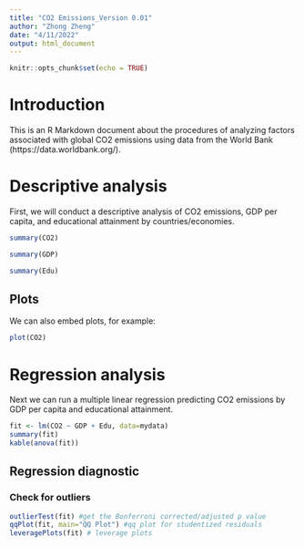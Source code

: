 ```yaml
---
title: "CO2 Emissions_Version 0.01"
author: "Zhong Zheng"
date: "4/11/2022"
output: html_document
---
```


```r
knitr::opts_chunk$set(echo = TRUE)
```

# Introduction

This is an R Markdown document about the procedures of analyzing factors associated with global CO2 emissions using data from the World Bank (https://data.worldbank.org/).

# Descriptive analysis

First, we will conduct a descriptive analysis of CO2 emissions, GDP per capita, and educational attainment by countries/economies.

```r
summary(CO2)
```

```r
summary(GDP)
```

```r
summary(Edu)
```

## Plots

We can also embed plots, for example:

```r
plot(CO2)
```

# Regression analysis

Next we can run a multiple linear regression predicting CO2 emissions by GDP per capita and educational attainment.

```r
fit <- lm(CO2 ~ GDP + Edu, data=mydata)
summary(fit)
kable(anova(fit))
```

## Regression diagnostic

### Check for outliers
```r
outlierTest(fit) #get the Bonferroni corrected/adjusted p value
qqPlot(fit, main="QQ Plot") #qq plot for studentized residuals
leveragePlots(fit) # leverage plots
```


